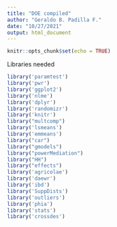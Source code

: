 ```yaml
---
title: "DOE compiled"
author: "Geraldo B. Padilla F."
date: "10/27/2021"
output: html_document
---
```


```r
knitr::opts_chunk$set(echo = TRUE)
```

Libraries needed

```r
library('paramtest')
library('pwr')
library('ggplot2')
library('nlme')
library('dplyr')
library('randomizr')
library('knitr')
library("multcomp")
library('lsmeans')
library('emmeans')
library("car")
library("gmodels")
library("powerMediation")
library("HH")
library("effects")
library('agricolae')
library('daewr')
library('ibd')
library('SuppDists')
library('outliers')
library('phia')
library('stats')
library('crossdes')
```

